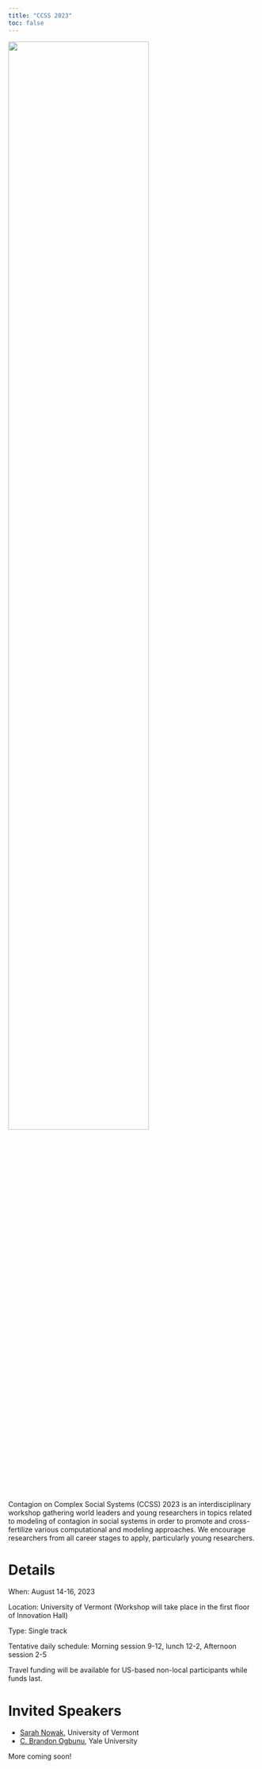 ```yaml
---
title: "CCSS 2023"
toc: false
---
```


![](/assets/images/uvm.jpeg){fig-align=center width=75%}

Contagion on Complex Social Systems (CCSS) 2023 is an interdisciplinary workshop gathering world leaders and young researchers in topics related to modeling of contagion in social systems in order to promote and cross-fertilize various computational and modeling approaches. We encourage researchers from all career stages to apply, particularly young researchers.

# Details
When: August 14-16, 2023

Location: University of Vermont (Workshop will take place in the first floor of Innovation Hall)

Type: Single track

Tentative daily schedule: Morning session 9-12, lunch 12-2, Afternoon session 2-5

Travel funding will be available for US-based non-local participants while funds last.

# Invited Speakers

* [Sarah Nowak](https://sarahnowakphd.com/), University of Vermont
* [C. Brandon Ogbunu](https://medium.com/ogplexus), Yale University

More coming soon!